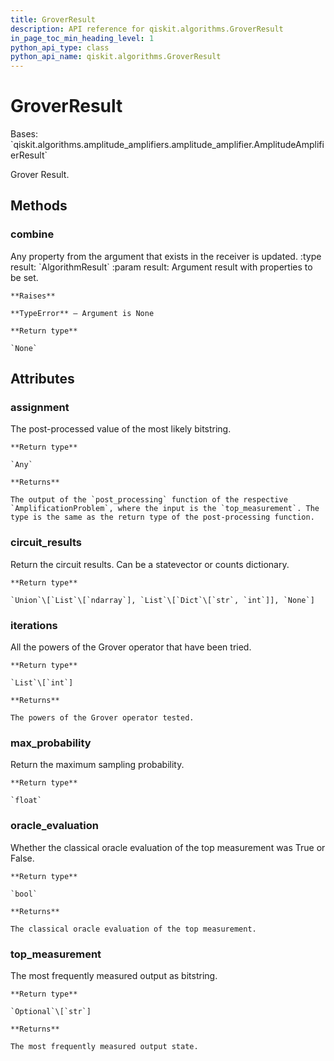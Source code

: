 ```yaml
---
title: GroverResult
description: API reference for qiskit.algorithms.GroverResult
in_page_toc_min_heading_level: 1
python_api_type: class
python_api_name: qiskit.algorithms.GroverResult
---
```


# GroverResult

<Class id="qiskit.algorithms.GroverResult" isDedicatedPage={true} github="https://github.com/qiskit/qiskit/tree/stable/0.22/qiskit/algorithms/amplitude_amplifiers/grover.py" signature="GroverResult" modifiers="class">
  Bases: `qiskit.algorithms.amplitude_amplifiers.amplitude_amplifier.AmplitudeAmplifierResult`

  Grover Result.

  ## Methods

  <span id="qiskit-algorithms-groverresult-combine" />

  ### combine

  <Function id="qiskit.algorithms.GroverResult.combine" signature="GroverResult.combine(result)">
    Any property from the argument that exists in the receiver is updated. :type result: `AlgorithmResult` :param result: Argument result with properties to be set.

    **Raises**

    **TypeError** – Argument is None

    **Return type**

    `None`
  </Function>

  ## Attributes

  ### assignment

  <Attribute id="qiskit.algorithms.GroverResult.assignment">
    The post-processed value of the most likely bitstring.

    **Return type**

    `Any`

    **Returns**

    The output of the `post_processing` function of the respective `AmplificationProblem`, where the input is the `top_measurement`. The type is the same as the return type of the post-processing function.
  </Attribute>

  ### circuit\_results

  <Attribute id="qiskit.algorithms.GroverResult.circuit_results">
    Return the circuit results. Can be a statevector or counts dictionary.

    **Return type**

    `Union`\[`List`\[`ndarray`], `List`\[`Dict`\[`str`, `int`]], `None`]
  </Attribute>

  ### iterations

  <Attribute id="qiskit.algorithms.GroverResult.iterations">
    All the powers of the Grover operator that have been tried.

    **Return type**

    `List`\[`int`]

    **Returns**

    The powers of the Grover operator tested.
  </Attribute>

  ### max\_probability

  <Attribute id="qiskit.algorithms.GroverResult.max_probability">
    Return the maximum sampling probability.

    **Return type**

    `float`
  </Attribute>

  ### oracle\_evaluation

  <Attribute id="qiskit.algorithms.GroverResult.oracle_evaluation">
    Whether the classical oracle evaluation of the top measurement was True or False.

    **Return type**

    `bool`

    **Returns**

    The classical oracle evaluation of the top measurement.
  </Attribute>

  ### top\_measurement

  <Attribute id="qiskit.algorithms.GroverResult.top_measurement">
    The most frequently measured output as bitstring.

    **Return type**

    `Optional`\[`str`]

    **Returns**

    The most frequently measured output state.
  </Attribute>
</Class>

